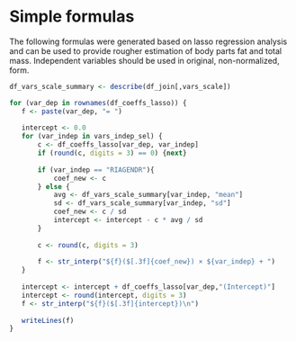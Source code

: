 # Simple formulas
The following formulas were generated based on lasso regression analysis and can be used to provide rougher estimation of body parts fat and total mass. Independent variables should be used in original, non-normalized, form.

```r
df_vars_scale_summary <- describe(df_join[,vars_scale])

for (var_dep in rownames(df_coeffs_lasso)) {
   f <- paste(var_dep, "= ")
   
   intercept <- 0.0
   for (var_indep in vars_indep_sel) {
       c <- df_coeffs_lasso[var_dep, var_indep]
       if (round(c, digits = 3) == 0) {next}
       
       if (var_indep == "RIAGENDR"){
           coef_new <- c
       } else {
           avg <- df_vars_scale_summary[var_indep, "mean"] 
           sd <- df_vars_scale_summary[var_indep, "sd"]
           coef_new <- c / sd
           intercept <- intercept - c * avg / sd
       }
       
       c <- round(c, digits = 3)
       
       f <- str_interp("${f}($[.3f]{coef_new}) × ${var_indep} + ")
   }
   
   intercept <- intercept + df_coeffs_lasso[var_dep,"(Intercept)"]
   intercept <- round(intercept, digits = 3)
   f <- str_interp("${f}($[.3f]{intercept})\n")
   
   writeLines(f)
}
```